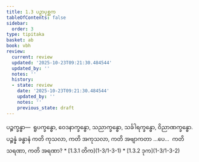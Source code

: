 ```yaml
---
title: 1.3 ပဉှာပုစ္ဆက
tableOfContents: false
sidebar:
  order: 3
type: tipitaka
basket: ab
book: vbh
review:
  current: review
  updated: '2025-10-23T09:21:30.484544'
  updated_by: ''
  notes: ''
  history:
  - state: review
    date: '2025-10-23T09:21:30.484544'
    updated_by: ''
    notes: ''
    previous_state: draft
---
```



<ReviewStatus review={frontmatter.review} showDetails={true} />

<HypothesisAnnotation frontmatter={frontmatter} />

<DynamicBreadcrumb />

<Division number="150" book="vbh" e="ch" v="30" p="59">

<Paragraph number="498" book="vbh">
ပဉ္စက္ခန္ဓာ—  ရူပက္ခန္ဓော, ဝေဒနာက္ခန္ဓော, သညာက္ခန္ဓော, သင်္ခါရက္ခန္ဓော, ဝိညာဏက္ခန္ဓော.


</Paragraph>

</Division>
<Division number="151" book="vbh" e="ch" v="30" p="59">

<Paragraph number="499" book="vbh">
ပဉ္စန္နံ ခန္ဓာနံ ကတိ ကုသလာ, ကတိ အကုသလာ, ကတိ အဗျာကတာ …ပေ…  ကတိ သရဏာ, ကတိ အရဏာ?

</Paragraph>
</Division>

<TableOfContents book="vbh" section="1.3">
* [1.3.1 တိက](1-3/1-3-1)
* [1.3.2 ဒုက](1-3/1-3-2)
</TableOfContents>